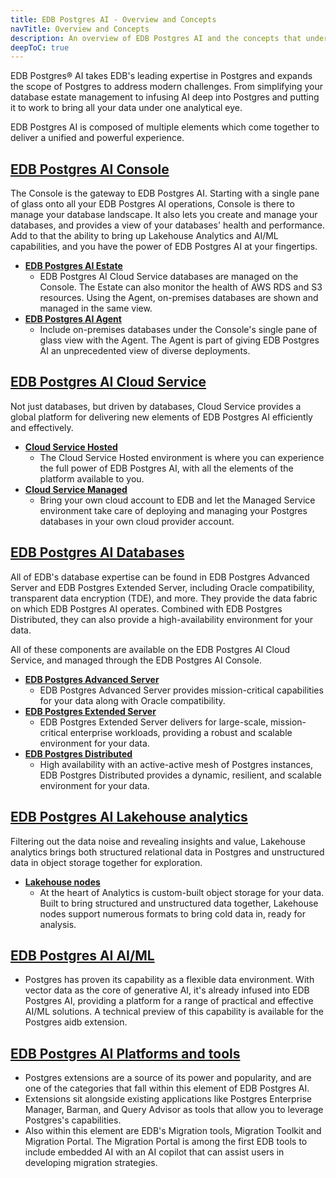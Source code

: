 ```yaml
---
title: EDB Postgres AI - Overview and Concepts
navTitle: Overview and Concepts
description: An overview of EDB Postgres AI and the concepts that underpin it
deepToC: true
---
```


EDB Postgres® AI takes EDB's leading expertise in Postgres and expands the scope of Postgres to address modern challenges. From simplifying your database estate management to infusing AI deep into Postgres and putting it to work to bring all your data under one analytical eye.

EDB Postgres AI is composed of multiple elements which come together to deliver a unified and powerful experience.

## [EDB Postgres AI Console](/edb-postgres-ai/console)

The Console is the gateway to EDB Postgres AI. Starting with a single pane of glass onto all your EDB Postgres AI operations, Console is there to manage your database landscape. It also lets you create and manage your databases, and provides a view of your databases' health and performance. Add to that the ability to bring up Lakehouse Analytics and AI/ML capabilities, and you have the power of EDB Postgres AI at your fingertips.

-   **[EDB Postgres AI Estate](/edb-postgres-ai/console/estate)**
    -   EDB Postgres AI Cloud Service databases are managed on the Console. The Estate can also monitor the health of AWS RDS and S3 resources. Using the Agent, on-premises databases are shown and managed in the same view.
-   **[EDB Postgres AI Agent](/edb-postgres-ai/console/estate/agent/)**
    -   Include on-premises databases under the Console's single pane of glass view with the Agent. The Agent is part of giving EDB Postgres AI an unprecedented view of diverse deployments.

## [EDB Postgres AI Cloud Service](/edb-postgres-ai/cloud-service)

Not just databases, but driven by databases, Cloud Service provides a global platform for delivering new elements of EDB Postgres AI efficiently and effectively.

-   **[Cloud Service Hosted](/edb-postgres-ai/cloud-service/getting_started/planning/choosing_your_deployment/edb_hosted_cloud_service/)**
    -   The Cloud Service Hosted environment is where you can experience the full power of EDB Postgres AI, with all the elements of the platform available to you.
-   **[Cloud Service Managed](/edb-postgres-ai/cloud-service/getting_started/planning/choosing_your_deployment/your_cloud_account/)**
    -   Bring your own cloud account to EDB and let the Managed Service environment take care of deploying and managing your Postgres databases in your own cloud provider account.

## [EDB Postgres AI Databases](/edb-postgres-ai/databases)

All of EDB's database expertise can be found in EDB Postgres Advanced Server and EDB Postgres Extended Server, including Oracle compatibility, transparent data encryption (TDE), and more. They provide the data fabric on which EDB Postgres AI operates. Combined with EDB Postgres Distributed, they can also provide a high-availability environment for your data. 

All of these components are available on the EDB Postgres AI Cloud Service, and managed through the EDB Postgres AI Console.

-   **[EDB Postgres Advanced Server](/epas/latest)**
    -   EDB Postgres Advanced Server provides mission-critical capabilities for your data along with Oracle compatibility.
-   **[EDB Postgres Extended Server](/pge/latest)**
    -   EDB Postgres Extended Server delivers for large-scale, mission-critical enterprise workloads, providing a robust and scalable environment for your data. 
-   **[EDB Postgres Distributed](/pgd/latest)**
    -   High availability with an active-active mesh of Postgres instances, EDB Postgres Distributed provides a dynamic, resilient, and scalable environment for your data.

## [EDB Postgres AI Lakehouse analytics](/edb-postgres-ai/analytics)

Filtering out the data noise and revealing insights and value, Lakehouse analytics brings both structured relational data in Postgres and unstructured data in object storage together for exploration.

-   **[Lakehouse nodes](/edb-postgres-ai/analytics/concepts/)**
    -   At the heart of Analytics is custom-built object storage for your data. Built to bring structured and unstructured data together, Lakehouse nodes support numerous formats to bring cold data in, ready for analysis. 

## [EDB Postgres AI AI/ML](/edb-postgres-ai/ai-accelerator/)

-   Postgres has proven its capability as a flexible data environment. With vector data as the core of generative AI, it's already infused into EDB Postgres AI, providing a platform for a range of practical and effective AI/ML solutions. A technical preview of this capability is available for the Postgres aidb extension.

## [EDB Postgres AI Platforms and tools](/edb-postgres-ai/platforms-and-tools)

-   Postgres extensions are a source of its power and popularity, and are one of the categories that fall within this element of EDB Postgres AI. 
-   Extensions sit alongside existing applications like Postgres Enterprise Manager, Barman, and Query Advisor as tools that allow you to leverage Postgres's capabilities.
-   Also within this element are EDB's Migration tools, Migration Toolkit and Migration Portal. The Migration Portal is among the first EDB tools to include embedded AI with an AI copilot that can assist users in developing migration strategies.
